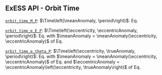::: {.callout-tip collapse="true"}
# ExESS API - Orbit Time
[`orbit_time_M_P`](/api/exospheres/orbital_mechanics.qmd): $\Time\left(\meanAnomaly, \period\right)$: Eq. \eqref{eq:orbit_time_M_P}  

[`orbit_time_e_E_P`](/api/exospheres/orbital_mechanics.qmd): $\Time\left(\eccentricity, \eccentricAnomaly, \period\right)$: Eq. \eqref{eq:orbit_time_M_P} with $\meanAnomaly = \meanAnomaly(\eccentricity, \eccentricAnomaly)$ of Eq. \eqref{eq:mean_anomaly_e_E}

[`orbit_time_e_theta_P`](/api/exospheres/orbital_mechanics.qmd): $\Time\left(\eccentricity, \trueAnomaly, \period\right)$: Eq. \eqref{eq:orbit_time_M_P} with $\meanAnomaly = \meanAnomaly(\eccentricity, \eccentricAnomaly)$ of Eq. \eqref{eq:mean_anomaly_e_E} and $\eccentricAnomaly = \eccentricAnomaly\left(\eccentricity, \trueAnomaly\right)$ of Eq. \eqref{eq:eccentric_anomaly_e_theta}

:::